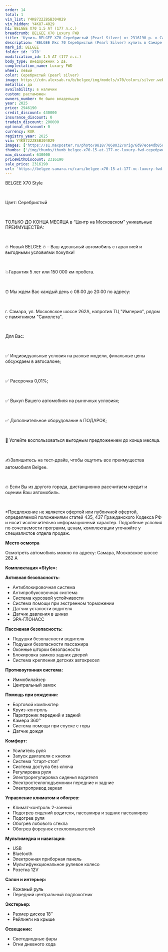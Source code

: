 ```yaml
---
order: 14
total: 1
vin_list: Y4K8722Z8SB304029
vin_hidden: Y4K87-4029
h1: BELGEE X70 1.5 AT (177 л.с.)
breadcrumb: BELGEE X70 Luxury FWD
title: 'Купить BELGEE X70 Серебристый (Pearl Silver) от 2316190 р. в Самаре. Цены и комплектации на новые авто в автосалоне официального дилера BELGEE'
description: 'BELGEE Икс 70 Серебристый (Pearl Silver) купить в Самаре. Кредит от 0,01%, авторассрочка, скидки на все автомобили от розничной цены. Гарантия 3 года или 100 000 км. Звонить по тел.: +7 (846) 377-73-00'
mark_id: BELGEE
folder_id: 'X70'
modification_id: 1.5 AT (177 л.с.)
body_type: Внедорожник 5 дв.
complectation_name: Luxury FWD
wheel: левый
color: Серебристый (pearl silver)
image: https://cdn.alexsab.ru/b/belgee/img/models/x70/colors/silver.webp
metallic: да
availability: в наличии
custom: растаможен
owners_number: Не было владельцев
year: 2025
price: 2946190
credit_discount: 430000
insurance_discount: 0
tradein_discount: 200000
optional_discount: 0
currency: RUR
registry_year: 2025
vin: Y4K8722Z8SB304029
images: ['https://s1.maxposter.ru/photo/9818/7068032/orig/6d97ece4db85d21d70b1198d405af173.jpg?sid=14', 'https://s1.maxposter.ru/photo/9818/7068032/orig/5dec7aae07db153bf605e97afba29441.jpg?sid=14', 'https://s1.maxposter.ru/photo/9818/7068032/orig/0b90a5a17290ff3d2b46ba2c2382bb6d.jpg?sid=14', 'https://s1.maxposter.ru/photo/9818/7068032/orig/a2f965f9e2bc10d0dbdc519b1a1aca9e.jpg?sid=14', 'https://s1.maxposter.ru/photo/9818/7068032/orig/77d8ef6cbc00b5e639991bb96012cd41.jpg?sid=14', 'https://s1.maxposter.ru/photo/9818/7068032/orig/96ce893310138660434879c77a073a43.jpg?sid=14', 'https://s1.maxposter.ru/photo/9818/7068032/orig/bf4713c990355334671ab7690fd3132b.jpg?sid=14', 'https://s1.maxposter.ru/photo/9818/7068032/orig/dc033dc62dd203ff60a533bae2cbef0c.jpg?sid=14', 'https://s1.maxposter.ru/photo/9818/7068032/orig/5c4030a97d0a3a76a39f37aeef9bdbbd.jpg?sid=14', 'https://s1.maxposter.ru/photo/9818/7068032/orig/c211f4970380c1f6529eeff1747d4842.jpg?sid=14', 'https://s1.maxposter.ru/photo/9818/7068032/orig/24083f2a5f963d225f4d6a15c9bd15f0.jpg?sid=14', 'https://s1.maxposter.ru/photo/9818/7068032/orig/ee424f2c235926a06185996639393a33.jpg?sid=14', 'https://s1.maxposter.ru/photo/9818/7068032/orig/ce9936dcdf4d706c4d940a02de39c6b1.jpg?sid=14', 'https://s1.maxposter.ru/photo/9818/7068032/orig/1b4245b28db7fe3970a64d002206f3f0.jpg?sid=14', 'https://s1.maxposter.ru/photo/9818/7068032/orig/cfa968e07a05eb759ab5daaa4b483ec0.jpg?sid=14', 'https://s1.maxposter.ru/photo/9818/7068032/orig/cfdcf21b9798605c1fbd90b3c3b8ba41.jpg?sid=14', 'https://s1.maxposter.ru/photo/9818/7068032/orig/77f8025f8b8e43715abc9e51642f4738.jpg?sid=14', 'https://s1.maxposter.ru/photo/9818/7068032/orig/33098737edeec63acf946c02553e2c0e.jpg?sid=14', 'https://s1.maxposter.ru/photo/9818/7068032/orig/63393695fd6bd8429cf4311b40d794e7.jpg?sid=14', 'https://s1.maxposter.ru/photo/9818/7068032/orig/fe072d0e3e08f04c9e8c3abb8f13f023.jpg?sid=14', 'https://s1.maxposter.ru/photo/9818/7068032/orig/89c6bda79b324adcff6b86cf2f9bbb16.jpg?sid=14', 'https://s1.maxposter.ru/photo/9818/7068032/orig/2af3b2c3c07abc27e55690d2c4e244d6.jpg?sid=14', 'https://s1.maxposter.ru/photo/9818/7068032/orig/24aa76434b32aa09a1677e7c0fdae43b.jpg?sid=14', 'https://s1.maxposter.ru/photo/9818/7068032/orig/b881aba02ea94b72effd693c9d82b0fe.jpg?sid=14', 'https://s1.maxposter.ru/photo/9818/7068032/orig/cdfcd877bb7e70888c293b6797fb4d8b.jpg?sid=14', 'https://s1.maxposter.ru/photo/9818/7068032/orig/46f9b3b6f8aa8c7552fa204e325e87b8.jpg?sid=14', 'https://s1.maxposter.ru/photo/9818/7068032/orig/71b0cd856433f1464a96cbd28e6405d6.jpg?sid=14', 'https://s1.maxposter.ru/photo/9818/7068032/orig/6a279429e170376da9f1826626770ef3.jpg?sid=14', 'https://s1.maxposter.ru/photo/9818/7068032/orig/ddbb64a95f0c3680080692051e9fcd49.jpg?sid=14', 'https://s1.maxposter.ru/photo/9818/7068032/orig/91ae75ba95588c77d196bd52c1f5f2d5.jpg?sid=14', 'https://s1.maxposter.ru/photo/9818/7068032/orig/aa951c883df7a51a9b945a6e1b865bd2.jpg?sid=14', 'https://s1.maxposter.ru/photo/9818/7068032/orig/213a7fad838e96f930bd38688905ceea.jpg?sid=14', 'https://s1.maxposter.ru/photo/9818/7068032/orig/fd8a84eef5cf621ff1420c0b20ed9e07.jpg?sid=14', 'https://s1.maxposter.ru/photo/9818/7068032/orig/d251b4a171c0c0b3a1c554907df9447d.jpg?sid=14', 'https://s1.maxposter.ru/photo/9818/7068032/orig/8f21725a2978a95ef6360e507cad43a5.jpg?sid=14']
thumbs: ['/img/thumbs/thumb_belgee-x70-15-at-177-лс-luxury-fwd-серебристый-pearl-silver-2025_af173_0.webp', '/img/thumbs/thumb_belgee-x70-15-at-177-лс-luxury-fwd-серебристый-pearl-silver-2025_29441_1.webp', '/img/thumbs/thumb_belgee-x70-15-at-177-лс-luxury-fwd-серебристый-pearl-silver-2025_2bb6d_2.webp', '/img/thumbs/thumb_belgee-x70-15-at-177-лс-luxury-fwd-серебристый-pearl-silver-2025_aca9e_3.webp', '/img/thumbs/thumb_belgee-x70-15-at-177-лс-luxury-fwd-серебристый-pearl-silver-2025_2cd41_4.webp']
max_discount: 630000
priceWithDiscount: 2316190
sale_price: 2316190
url: 'https://belgee-samara.ru/cars/belgee-x70-15-at-177-лс-luxury-fwd-серебристый-pearl-silver-2025/'
---
```

<p>
 <p>
  ВЕLGEЕ X70 Style
  <br/>
 </p>
 <br/>
 <p>
  Цвет: Серебристый
  <br/>
 </p>
 <br/>
 <p>
  TOЛЬКО ДО KОНЦA MЕСЯЦА в “Центр на Московском” уникальныe ПPЕИMУЩЕСТВА:
  <br/>
 </p>
 <br/>
 <p>
  🔥 Новый ВЕLGЕЕ  🔥 – Ваш идеальный автомобиль с гарантией и выгодными условиями покупки!
  <br/>
 </p>
 <br/>
 <p>
  💥Гарантия 5 лет или 150 000 км пробега.
  <br/>
 </p>
 <br/>
 <p>
  ⏰ Мы ждем Вас каждый день с 08:00 до 20:00 по адресу:
  <br/>
 </p>
 <br/>
 <p>
  г. Самара, ул. Московское шоссе 262А, напротив ТЦ "Империя", рядом с памятником "Самолета".
  <br/>
 </p>
 <br/>
 <p>
  Для Вас:
  <br/>
 </p>
 <br/>
 <p>
  ✅ Индивидуальные условия на разные модели, финальные цены обсуждаем в автосалоне;
  <br/>
 </p>
 <br/>
 <p>
  ✅ Рассрочка 0,01%;
  <br/>
 </p>
 <br/>
 <p>
  ✅ Выкуп Вашего автомобиля на рыночных условиях;
  <br/>
 </p>
 <br/>
 <p>
  ✅ Дополнительное оборудование в ПОДАРОК;
  <br/>
 </p>
 <br/>
 <p>
  📆 Успейте воспользоваться выгодным предложением до конца месяца.
  <br/>
 </p>
 <br/>
 <p>
  ✍️Запишитесь на тест-драйв, чтобы ощутить все преимущества автомобиля Веlgее.
  <br/>
 </p>
 <br/>
 <p>
  🔥 Если Вы из другого города, дистанционно рассчитаем кредит и оценим Ваш автомобиль.
  <br/>
 </p>
 <br/>
 <p>
  *Предложение не является офертой или публичной офертой, определяемой положениями статей 435, 437 Гражданского Кодекса РФ и носит исключительно информационный характер. Подробные условия по сочетаемости программ, ценам, комплектации уточняйте у специалистов отдела продаж.
 </p>
 <p>
  <strong>
   Место осмотра
  </strong>
 </p>
 <p>
  Осмотреть автомобиль можно по адресу: Самара, Московское шоссе 262 А
 </p>
 <p>
  <strong>
   Комплектация «Style»:
  </strong>
 </p>
 <p>
  <strong>
   Активная безопасность:
  </strong>
 </p>
 <ul>
  <li>
   Антиблокировочная система
  </li>
  <li>
   Антипробуксовочная система
  </li>
  <li>
   Система курсовой устойчивости
  </li>
  <li>
   Система помощи при экстренном торможении
  </li>
  <li>
   Датчик усталости водителя
  </li>
  <li>
   Датчик давления в шинах
  </li>
  <li>
   ЭРА-ГЛОНАСС
  </li>
 </ul>
 <p>
  <strong>
   Пассивная безопасность:
  </strong>
 </p>
 <ul>
  <li>
   Подушки безопасности водителя
  </li>
  <li>
   Подушки безопасности пассажира
  </li>
  <li>
   Оконные шторки безопасности
  </li>
  <li>
   Блокировка замков задних дверей
  </li>
  <li>
   Система крепления детских автокресел
  </li>
 </ul>
 <p>
  <strong>
   Противоугонная система:
  </strong>
 </p>
 <ul>
  <li>
   Иммобилайзер
  </li>
  <li>
   Центральный замок
  </li>
 </ul>
 <p>
  <strong>
   Помощь при вождении:
  </strong>
 </p>
 <ul>
  <li>
   Бортовой компьютер
  </li>
  <li>
   Круиз-контроль
  </li>
  <li>
   Парктроник передний и задний
  </li>
  <li>
   Камера 360°
  </li>
  <li>
   Система помощи при спуске с горы
  </li>
  <li>
   Датчик дождя
  </li>
 </ul>
 <p>
  <strong>
   Комфорт:
  </strong>
 </p>
 <ul>
  <li>
   Усилитель руля
  </li>
  <li>
   Запуск двигателя с кнопки
  </li>
  <li>
   Система “старт-стоп”
  </li>
  <li>
   Система доступа без ключа
  </li>
  <li>
   Регулировка руля
  </li>
  <li>
   Электрорегулировка сиденья водителя
  </li>
  <li>
   Электростеклоподъемники передние и задние
  </li>
  <li>
   Электропривод зеркал
  </li>
 </ul>
 <p>
  <strong>
   Управление климатом и обогрев:
  </strong>
 </p>
 <ul>
  <li>
   Климат-контроль 2-зонный
  </li>
  <li>
   Подогрев сидений водителя, пассажира и задних пассажиров
  </li>
  <li>
   Подогрев руля
  </li>
  <li>
   Обогрев лобового стекла
  </li>
  <li>
   Обогрев форсунок стеклоомывателей
  </li>
 </ul>
 <p>
  <strong>
   Мультимедиа и навигация:
  </strong>
 </p>
 <ul>
  <li>
   USB
  </li>
  <li>
   Bluetooth
  </li>
  <li>
   Электронная приборная панель
  </li>
  <li>
   Мультифункциональное рулевое колесо
  </li>
  <li>
   Розетка 12V
  </li>
 </ul>
 <p>
  <strong>
   Салон и интерьер:
  </strong>
 </p>
 <ul>
  <li>
   Кожаный руль
  </li>
  <li>
   Передний центральный подлокотник
  </li>
 </ul>
 <p>
  <strong>
   Экстерьер:
  </strong>
 </p>
 <ul>
  <li>
   Размер дисков 18″
  </li>
  <li>
   Рейлинги на крыше
  </li>
 </ul>
 <p>
  <strong>
   Освещение:
  </strong>
 </p>
 <ul>
  <li>
   Светодиодные фары
  </li>
  <li>
   Огни дневного хода
  </li>
 </ul>
</p>
